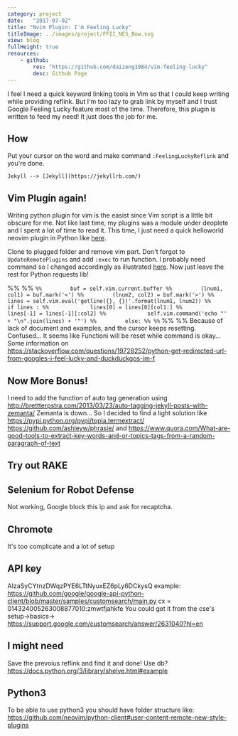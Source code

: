 ```yaml
---
category: project
date:   "2017-07-02"
title: "Nvim Plugin: I'm Feeling Lucky"
titleImage: ../images/project/FFII_NES_Bow.svg 
view: blog
fullHeight: true
resources:
    - github:
        res: "https://github.com/daizeng1984/vim-feeling-lucky"
        desc: Github Page
---
```


I feel I need a quick keyword linking tools in Vim so that I could keep writing while providing reflink. But I'm too lazy to grab link by myself and I trust Google Feeling Lucky feature most of the time. Therefore, this plugin is written to feed my need! It just does the job for me.

## How
Put your cursor on the word and make command `:FeelingLuckyReflink` and you're done.

```
Jekyll --> [Jekyll](https://jekyllrb.com/)
```

## Vim Plugin again!
Writing python plugin for vim is the easist since Vim script is a little bit obscure for me. Not like last time, my plugins was a module under deoplete and I spent a lot of time to read it. This time, I just need a quick helloworld neovim plugin in Python like [here](https://github.com/jacobsimpson/nvim-example-python-plugin).

Clone to plugged folder and remove vim part. Don't forgot to `UpdateRemotePlugins` and add `:exec` to run function. I probably need command so I changed accordingly as illustrated [here](https://github.com/neovim/python-client). Now just leave the rest for Python requests lib!

<!-- Done -->
%%
%% ```
%%         buf = self.vim.current.buffer
%%         (lnum1, col1) = buf.mark('<')
%%         (lnum2, col2) = buf.mark('>')
%%         lines = self.vim.eval('getline({}, {})'.format(lnum1, lnum2))
%%         if lines :
%%             lines[0] = lines[0][col1:]
%%             lines[-1] = lines[-1][:col2]
%%             self.vim.command('echo "' + "\n".join(lines) + '"')
%%         else:
%%
%% ```
%%
%%
Because of lack of document and examples, and the cursor keeps resetting. Confused... It seems like Functioni will be reset while command is okay...
Some information on 
https://stackoverflow.com/questions/19728252/python-get-redirected-url-from-googles-i-feel-lucky-and-duckduckgos-im-f

## Now More Bonus!
I need to add the function of auto tag generation using http://brettterpstra.com/2013/03/23/auto-tagging-jekyll-posts-with-zemanta/
Zemanta is down... So I decided to find a light solution like https://pypi.python.org/pypi/topia.termextract/ https://github.com/ashleyw/phrasie/ and https://www.quora.com/What-are-good-tools-to-extract-key-words-and-or-topics-tags-from-a-random-paragraph-of-text

## Try out RAKE

## Selenium for Robot Defense
Not working, Google block this ip and ask for recaptcha.
## Chromote
It's too complicate and a lot of setup
## API key
AIzaSyCYtnzDWqzPYE6LTtNyuxEZ6pLy6DCkysQ
example: https://github.com/google/google-api-python-client/blob/master/samples/customsearch/main.py
cx  =  014324005263008877010:zmwtfjahkfe
You could get it from the cse's setup->basics-> https://support.google.com/customsearch/answer/2631040?hl=en

## I might need
Save the prevoius reflink and find it and done!
Use db? https://docs.python.org/3/library/shelve.html#example

## Python3
To be able to use python3 you should have folder structure like: https://github.com/neovim/python-client#user-content-remote-new-style-plugins

